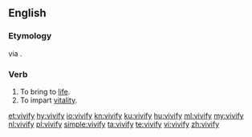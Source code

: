==English==

===Etymology===
{{etyl|LL.|en}} {{m|la|vivificō}} via {{etyl|fro|en}} {{m|fro|vivifier}}.

===Verb===
{{en-verb|vivifies|vivifying|vivified}}

# To bring to [[life]].
# To impart [[vitality]].

[[et:vivify]]
[[hy:vivify]]
[[io:vivify]]
[[kn:vivify]]
[[ku:vivify]]
[[hu:vivify]]
[[ml:vivify]]
[[my:vivify]]
[[nl:vivify]]
[[pl:vivify]]
[[simple:vivify]]
[[ta:vivify]]
[[te:vivify]]
[[vi:vivify]]
[[zh:vivify]]